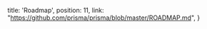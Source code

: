   title: 'Roadmap',
  position: 11,
  link: "https://github.com/prisma/prisma/blob/master/ROADMAP.md",
}
